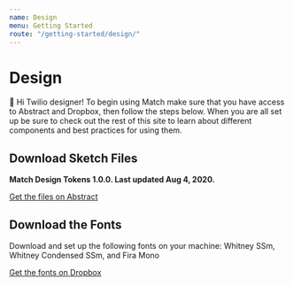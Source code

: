 ```yaml
---
name: Design
menu: Getting Started
route: "/getting-started/design/"
---
```


# Design

👋 Hi Twilio designer! To begin using Match make sure that you have access to Abstract and Dropbox, then follow the steps below. When you are all set up be sure to check out the rest of this site to learn about different components and best practices for using them.

## Download Sketch Files

**Match Design Tokens 1.0.0. Last updated Aug 4, 2020.**

[Get the files on Abstract](https://share.goabstract.com/809de7bc-aa98-4313-bd81-120490b00113)

## Download the Fonts

Download and set up the following fonts on your machine: Whitney SSm, Whitney Condensed SSm, and Fira Mono

[Get the fonts on Dropbox](https://www.dropbox.com/sh/v1nxg5oyzpgnuzj/AACWL_IKM0yCGMB0B6zYKMSsa?dl=0)
